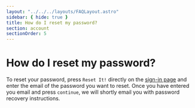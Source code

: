 ```yaml
---
layout: "../../../layouts/FAQLayout.astro"
sidebar: { hide: true }
title: How do I reset my password?
section: account
sectionOrder: 5
---
```


# How do I reset my password?

To reset your password, press `Reset It!` directly on the [sign-in page](https://www.chromatic.com/start) and enter the email of the password you want to reset. Once you have entered you email and press `continue`, we will shortly email you with password recovery instructions.

